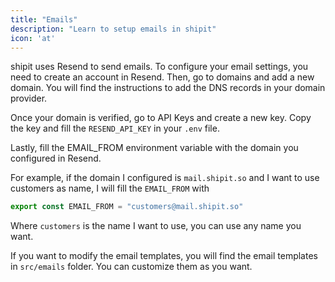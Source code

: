 ```yaml
---
title: "Emails"
description: "Learn to setup emails in shipit"
icon: 'at'
---
```


shipit uses Resend to send emails. To configure your email settings, you need to create an account in Resend.
Then, go to domains and add a new domain. You will find the instructions to add the DNS records in your domain provider.

Once your domain is verified, go to API Keys and create a new key. Copy the key and fill the `RESEND_API_KEY` in your `.env` file.

Lastly, fill the EMAIL_FROM environment variable with the domain you configured in Resend.

For example, if the domain I configured is `mail.shipit.so` and I want to use customers as name, I will fill the `EMAIL_FROM` with

```ts .env
export const EMAIL_FROM = "customers@mail.shipit.so"
```

Where `customers` is the name I want to use, you can use any name you want.


If you want to modify the email templates, you will find the email templates in `src/emails` folder. You can customize them as you want.